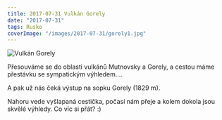```yaml
---
title: 2017-07-31 Vulkán Gorely
date: "2017-07-31"
tags: Rusko
coverImage: "/images/2017-07-31/gorely1.jpg"
---
```



<div className="flex justify-center pb-2">
  <Image
    src="/images/2017-07-31/gorely11.jpg"
    alt="Vulkán Gorely"
    width={1024}
    height={207}
  />
</div>

Přesouváme se do oblasti vulkánů Mutnovsky a Gorely, a cestou máme přestávku se sympatickým výhledem....

<CustomImage
  src="/images/2017-07-31/gorely1.jpg"
  alt="Vulkán Gorely"
  size="horizontalLarge"
/>

<CustomImage
  src="/images/2017-07-31/gorely2.jpg"
  alt="Vulkán Gorely"
  size="horizontalLarge"
/>

A pak už nás čeká výstup na sopku Gorely (1829 m).

Nahoru vede vyšlapaná cestička, počasí nám přeje a kolem dokola jsou skvělé výhledy. Co víc si přát? :)

<div className="flex justify-between">
  <div className="mr-2">
    <CustomImage
      src="/images/2017-07-31/gorely5.jpg"
      alt="Vulkán Gorely"
      size="horizontalSmall"
    />
  </div>
  <div>
    <CustomImage
      src="/images/2017-07-31/gorely6.jpg"
      alt="Vulkán Gorely"
      size="horizontalSmall"
    />
  </div>
</div>

<CustomImage
  src="/images/2017-07-31/gorely3.jpg"
  alt="Vulkán Gorely"
  size="horizontalLarge"
/>

<div className="flex justify-between">
  <div className="mr-2">
    <CustomImage
      src="/images/2017-07-31/gorely4.jpg"
      alt="Vulkán Gorely"
      size="horizontalSmall"
    />
  </div>
  <div>
    <CustomImage
      src="/images/2017-07-31/gorely7.jpg"
      alt="Vulkán Gorely"
      size="horizontalSmall"
    />
  </div>
</div>

<CustomImage
  src="/images/2017-07-31/gorely8.jpg"
  alt="Vulkán Gorely"
  size="horizontalLarge"
/>

<CustomImage
  src="/images/2017-07-31/gorely9.jpg"
  alt="Vulkán Gorely"
  size="horizontalLarge"
/>

<CustomImage
  src="/images/2017-07-31/gorely10.jpg"
  alt="Vulkán Gorely"
  size="horizontalLarge"
/>
